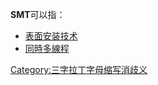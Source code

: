 '''SMT'''可以指：
* [[表面安装技术|表面安装技术]]
* [[同時多線程|同時多線程]]

{{Disambiguation}}
[[Category:三字拉丁字母缩写消歧义|Category:三字拉丁字母缩写消歧义]]